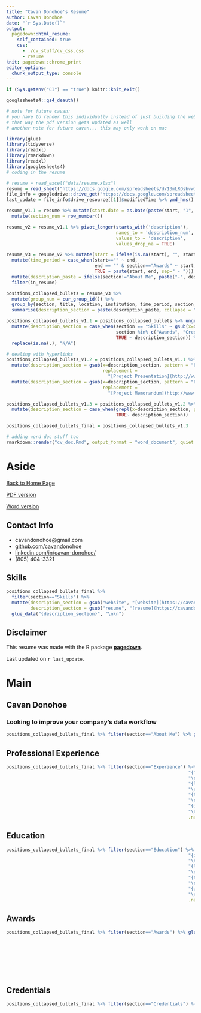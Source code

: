 ```yaml
---
title: "Cavan Donohoe's Resume"
author: Cavan Donohoe
date: "`r Sys.Date()`"
output:
  pagedown::html_resume:
    self_contained: true
    css:
      - ./cv_stuff/cv_css.css
      - resume
knit: pagedown::chrome_print
editor_options: 
  chunk_output_type: console
---
```

```r
if (Sys.getenv("CI") == "true") knitr::knit_exit()
```

```r
googlesheets4::gs4_deauth()
```


```r
# note for future cavan:
# you have to render this individually instead of just building the website
# that way the pdf version gets updated as well
# another note for future cavan... this may only work on mac

library(glue)
library(tidyverse)
library(readxl)
library(rmarkdown)
library(readxl)
library(googlesheets4)
# coding in the resume

# resume = read_excel("data/resume.xlsx")
resume = read_sheet("https://docs.google.com/spreadsheets/d/13mLROsbvwiE-djiRMQuOKfQwppOlH5mOxB43EaGna8s")
file_info = googledrive::drive_get("https://docs.google.com/spreadsheets/d/13mLROsbvwiE-djiRMQuOKfQwppOlH5mOxB43EaGna8s")
last_update = file_info$drive_resource[[1]]$modifiedTime %>% ymd_hms() %>% as_date()

resume_v1.1 = resume %>% mutate(start.date = as.Date(paste(start, "1", sep="-"), format="%B %Y-%d")) %>%
  mutate(section_num = row_number())

resume_v2 = resume_v1.1 %>% pivot_longer(starts_with('description'),
                                         names_to = 'description_num',
                                         values_to = 'description',
                                         values_drop_na = TRUE)

resume_v3 = resume_v2 %>% mutate(start = ifelse(is.na(start), "", start), end=ifelse(is.na(end), "", end)) %>% 
  mutate(time_period = case_when(start=="" ~ end, 
                                 end == "" & section=="Awards" ~ start,
                                 TRUE ~ paste(start, end, sep=" - "))) %>% 
  mutate(description_paste = ifelse(section!="About Me", paste("-", description), description)) %>% 
  filter(in_resume)

positions_collapsed_bullets = resume_v3 %>%
  mutate(group_num = cur_group_id()) %>%
  group_by(section, title, location, institution, time_period, section_num) %>% 
  summarise(description_section = paste(description_paste, collapse = "\n")) %>% arrange(section_num)

positions_collapsed_bullets_v1.1 = positions_collapsed_bullets %>% ungroup() %>% 
  mutate(description_section = case_when(section == "Skills" ~ gsub(x=description_section, pattern= "\\n", replacement = "\n\n"), 
                                         section %in% c("Awards", "Credentials") ~ gsub(x=description_section, pattern= "- ", replacement = ""),
                                         TRUE ~ description_section)) %>% 
  replace(is.na(.), "N/A")

# dealing with hyperlinks
positions_collapsed_bullets_v1.2 = positions_collapsed_bullets_v1.1 %>% 
  mutate(description_section = gsub(x=description_section, pattern = "Project Presentation", 
                                    replacement = 
                                      "[Project Presentation](http://www.math.ucla.edu/~actuary/caseCompetition/Case%20Comp%202018%20-%20Team%20UCI%20Presentation.pdf)")) %>% 
  mutate(description_section = gsub(x=description_section, pattern = "Project Memorandum", 
                                    replacement = 
                                      "[Project Memorandum](http://www.math.ucla.edu/~actuary/caseCompetition/Case%20Comp%202018%20-%20Team%20UCI%20Executive%20Summary.pdf)"))

positions_collapsed_bullets_v1.3 = positions_collapsed_bullets_v1.2 %>% 
  mutate(description_section = case_when(grepl(x=description_section, pattern = "\\[keep\\]") ~ "N/A",
                                         TRUE~ description_section))

positions_collapsed_bullets_final = positions_collapsed_bullets_v1.3

# adding word doc stuff too
rmarkdown::render("cv_doc.Rmd", output_format = "word_document", quiet = TRUE)
```

Aside
================================================================================



[Back to Home Page](https://cavandonohoe.github.io/)

[PDF version](https://github.com/cavandonohoe/cavandonohoe.github.io/raw/main/cv.pdf)

[Word version](https://github.com/cavandonohoe/cavandonohoe.github.io/raw/main/cv_doc.docx)




Contact Info {#contact}
--------------------------------------------------------------------------------

- <i class="fa fa-envelope"></i> cavandonohoe@gmail.com
- <i class="fa fa-github"></i> [github.com/cavandonohoe](https://github.com/cavandonohoe)
- <i class="fa fa-linkedin"></i> [linkedin.com/in/cavan-donohoe/](https://www.linkedin.com/in/cavan-donohoe/)
- <i class="fa fa-phone"></i> (805) 404-3321


Skills {#skills}
--------------------------------------------------------------------------------


```r
positions_collapsed_bullets_final %>%
  filter(section=="Skills") %>%
  mutate(description_section = gsub("website", "[website](https://cavandonohoe.github.io/)", description_section),
         description_section = gsub("resume", "[resume](https://cavandonohoe.github.io/cv.html)", description_section)) %>%
  glue_data("{description_section}", "\n\n")
```


Disclaimer {#disclaimer}
--------------------------------------------------------------------------------

This resume was made with the R package [**pagedown**](https://github.com/rstudio/pagedown).

Last updated on `r last_update`.



Main
================================================================================



Cavan Donohoe {#title}
--------------------------------------------------------------------------------

### Looking to improve your company's data workflow


```r
positions_collapsed_bullets_final %>% filter(section=="About Me") %>% glue_data("{description_section}", "\n\n")
```



Professional Experience {data-icon=suitcase}
--------------------------------------------------------------------------------


```r
positions_collapsed_bullets_final %>% filter(section=="Experience") %>% glue_data("### {title}", "\n\n",
                                                                    "{institution}",
                                                                    "\n\n",
                                                                    "{location}",
                                                                    "\n\n",
                                                                    "{time_period}",
                                                                    "\n\n",
                                                                    "{description_section}", 
                                                                    "\n\n",
                                                                    .na="")
```

Education {data-icon=graduation-cap data-concise=true}
--------------------------------------------------------------------------------


```r
positions_collapsed_bullets_final %>% filter(section=="Education") %>% glue_data("### {title}", "\n\n",
                                                                    "{institution}",
                                                                    "\n\n",
                                                                    "{location}",
                                                                    "\n\n",
                                                                    "{time_period}",
                                                                    "\n\n",
                                                                    "{description_section}", 
                                                                    "\n\n",
                                                                    .na="")
```




Awards {data-icon=medal}
--------------------------------------------------------------------------------


```r
positions_collapsed_bullets_final %>% filter(section=="Awards") %>% glue_data("### {description_section}", 
                                                                              "\n\n",
                                                                              "{institution}",
                                                                              "\n\n",
                                                                              "{location}",
                                                                              "\n\n",
                                                                              "{time_period}",
                                                                              "\n\n")
```

Credentials {data-icon=th-list}
--------------------------------------------------------------------------------


```r

positions_collapsed_bullets_final %>% filter(section=="Credentials") %>% glue_data("### {description_section}", 
                                                                              "\n\n",
                                                                              "{institution}",
                                                                              "\n\n",
                                                                              "{location}",
                                                                              "\n\n",
                                                                              "{time_period}",
                                                                              "\n\n")
```

